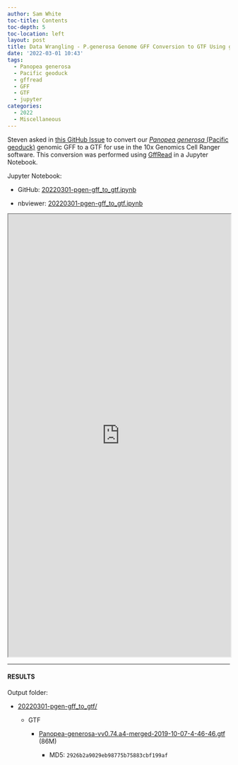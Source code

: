 ```yaml
---
author: Sam White
toc-title: Contents
toc-depth: 5
toc-location: left
layout: post
title: Data Wrangling - P.generosa Genome GFF Conversion to GTF Using gffread
date: '2022-03-01 10:43'
tags: 
  - Panopea generosa
  - Pacific geoduck
  - gffread
  - GFF
  - GTF
  - jupyter
categories: 
  - 2022
  - Miscellaneous
---
```

Steven asked in [this GitHub Issue](https://github.com/RobertsLab/resources/issues/1411) to convert our [_Panopea generosa_ (Pacific geoduck)](http://en.wikipedia.org/wiki/Geoduck) genomic GFF to a GTF for use in the 10x Genomics Cell Ranger software. This conversion was performed using [GffRead](https://github.com/gpertea/gffread) in a Jupyter Notebook.

Jupyter Notebook:

- GitHub: [20220301-pgen-gff_to_gtf.ipynb](https://github.com/RobertsLab/code/blob/master/notebooks/sam/20220301-pgen-gff_to_gtf.ipynb)

- nbviewer: [20220301-pgen-gff_to_gtf.ipynb](https://nbviewer.org/github/RobertsLab/code/blob/master/notebooks/sam/20220301-pgen-gff_to_gtf.ipynb)


<iframe src="https://nbviewer.org/github/RobertsLab/code/blob/master/notebooks/sam/20220301-pgen-gff_to_gtf.ipynb" width="100%" height="1000" scrolling="yes"></iframe>


---

#### RESULTS

Output folder:

- [20220301-pgen-gff_to_gtf/](https://gannet.fish.washington.edu/Atumefaciens/20220301-pgen-gff_to_gtf/)

  - GTF

    - [Panopea-generosa-vv0.74.a4-merged-2019-10-07-4-46-46.gtf](https://gannet.fish.washington.edu/Atumefaciens/20220301-pgen-gff_to_gtf/Panopea-generosa-vv0.74.a4-merged-2019-10-07-4-46-46.gtf) (86M)

      - MD5: `2926b2a9029eb98775b75883cbf199af`


